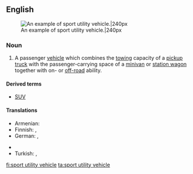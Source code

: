 {{wikipedia}}
==English==
[[File:Wikitbss.jpg|thumb|An example of sport utility vehicle.|240px]]

===Noun===
{{en-noun|head=[[sport]] [[utility]] [[vehicle]]}}

# A passenger [[vehicle]] which combines the [[tow]]ing capacity of a [[pickup truck]] with the passenger-carrying space of a [[minivan]] or [[station wagon]] together with on- or [[off-road]] ability.

====Derived terms====
* [[SUV]]

====Translations====
{{trans-top|vehicle}}
* Armenian: {{qualifier|colloquial}} {{t|hy|ջիպ|tr=ǰip}}
* Finnish: {{t|fi|katumaasturi}}, {{t|fi|city-maasturi}}
* German: {{t|de|Geländelimousine|f}}, {{t|de|Sport Utility Vehicle|n}}
{{trans-mid}}
* {{trreq|ta}}
* Turkish: {{t|tr|spor amaçlı taşıt}}, {{t|tr|sport utility vehicle|n}}
{{trans-bottom}}

[[fi:sport utility vehicle]]
[[ta:sport utility vehicle]]